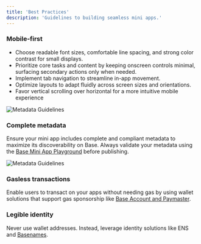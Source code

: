 ```yaml
---
title: 'Best Practices'
description: 'Guidelines to building seamless mini apps.'
---
```


### Mobile-first
- Choose readable font sizes, comfortable line spacing, and strong color contrast for small displays.
- Prioritize core tasks and content by keeping onscreen controls minimal, surfacing secondary actions only when needed.
- Implement tab navigation to streamline in-app movement.
- Optimize layouts to adapt fluidly across screen sizes and orientations.
- Favor vertical scrolling over horizontal for a more intuitive mobile experience

![Metadata Guidelines](/images/minikit/mobile-first.png)

### Complete metadata
Ensure your mini app includes complete and compliant metadata to maximize its discoverability on Base. Always validate your metadata using the [Base Mini App Playground](base.dev/mini-app-playground) before publishing. 

![Metadata Guidelines](/images/minikit/metadata-guidelines.png)

### Gasless transactions
Enable users to transact on your apps without needing gas by using wallet solutions that support gas sponsorship like [Base Account and Paymaster](/base-account/improve-ux/sponsor-gas/paymasters).

### Legible identity
Never use wallet addresses. Instead, leverage identity solutions like ENS and [Basenames](/base-account/basenames/basenames-onchainkit-tutorial).

